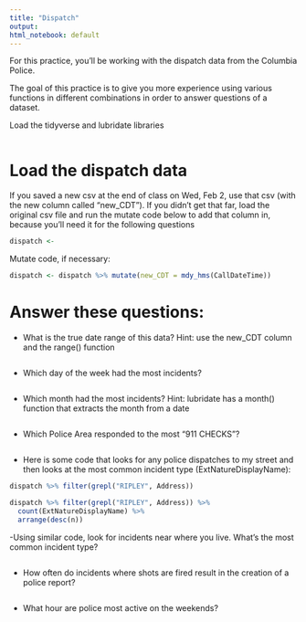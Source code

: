 ```yaml
---
title: "Dispatch"
output:
html_notebook: default
---
```


For this practice, you'll be working with the dispatch data from the Columbia Police.

The goal of this practice is to give you more experience using various functions in different combinations in order to answer questions of a dataset. 

Load the tidyverse and lubridate libraries
```r

```

# Load the dispatch data
If you saved a new csv at the end of class on Wed, Feb 2, use that csv (with the new column called "new_CDT"). If you didn't get that far, load the original csv file and run the mutate code below to add that column in, because you'll need it for the following questions
```r
dispatch <- 
```

Mutate code, if necessary: 
```r
dispatch <- dispatch %>% mutate(new_CDT = mdy_hms(CallDateTime))
```

# Answer these questions: 
- What is the true date range of this data? 
  Hint: use the new_CDT column and the range() function 
```r

```

- Which day of the week had the most incidents? 
```r

```

- Which month had the most incidents?
  Hint: lubridate has a month() function that extracts the month from a date
```r

```

- Which Police Area responded to the most "911 CHECKS"?
```r

```

- Here is some code that looks for any police dispatches to my street and then looks at the most common incident type (ExtNatureDisplayName): 
```r
dispatch %>% filter(grepl("RIPLEY", Address))

dispatch %>% filter(grepl("RIPLEY", Address)) %>%
  count(ExtNatureDisplayName) %>%
  arrange(desc(n))
```

-Using similar code, look for incidents near where you live. What's the most common incident type?
```r

```

- How often do incidents where shots are fired result in the creation of a police report?
```r

```

- What hour are police most active on the weekends? 
```r

```

